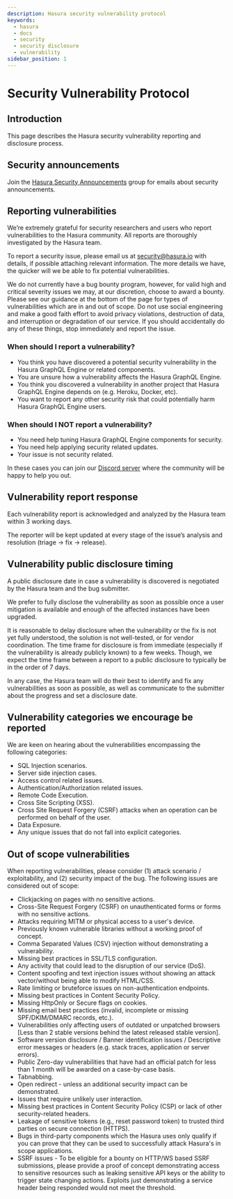 ```yaml
---
description: Hasura security vulnerability protocol
keywords:
  - hasura
  - docs
  - security
  - security disclosure
  - vulnerability
sidebar_position: 1
---
```


# Security Vulnerability Protocol

<!-- inspired and adapted from https://kubernetes.io/docs/reference/issues-security/security/ (https://github.com/kubernetes/website/blob/master/content/en/docs/reference/issues-security/security.md) -->

## Introduction

This page describes the Hasura security vulnerability reporting and disclosure process.

## Security announcements

Join the [Hasura Security Announcements](https://groups.google.com/forum/#!forum/hasura-security-announce) group for
emails about security announcements.

## Reporting vulnerabilities

We’re extremely grateful for security researchers and users who report vulnerabilities to the Hasura community. All
reports are thoroughly investigated by the Hasura team.

To report a security issue, please email us at <security@hasura.io> with details, if possible attaching relevant
information. The more details we have, the quicker will we be able to fix potential vulnerabilities.

We do not currently have a bug bounty program, however, for valid high and critical severity issues we may, at our discretion, choose to award a bounty. Please see our guidance at the bottom of the page for types of vulnerabilities which are in and out of scope. Do not use social engineering and make a good faith effort to avoid privacy violations, destruction of data, and interruption or degradation of our service. If you should accidentally do any of these things, stop immediately and report the issue.

### When should I report a vulnerability?

- You think you have discovered a potential security vulnerability in the Hasura GraphQL Engine or related components.
- You are unsure how a vulnerability affects the Hasura GraphQL Engine.
- You think you discovered a vulnerability in another project that Hasura GraphQL Engine depends on (e.g. Heroku,
  Docker, etc).
- You want to report any other security risk that could potentially harm Hasura GraphQL Engine users.

### When should I NOT report a vulnerability?

- You need help tuning Hasura GraphQL Engine components for security.
- You need help applying security related updates.
- Your issue is not security related.

In these cases you can join our [Discord server](https://hasura.io/discord) where the community will be happy to help
you out.

## Vulnerability report response

Each vulnerability report is acknowledged and analyzed by the Hasura team within 3 working days.

The reporter will be kept updated at every stage of the issue’s analysis and resolution (triage -> fix -> release).

## Vulnerability public disclosure timing

A public disclosure date in case a vulnerability is discovered is negotiated by the Hasura team and the bug submitter.

We prefer to fully disclose the vulnerability as soon as possible once a user mitigation is available and enough of the
affected instances have been upgraded.

It is reasonable to delay disclosure when the vulnerability or the fix is not yet fully understood, the solution is not
well-tested, or for vendor coordination. The time frame for disclosure is from immediate (especially if the
vulnerability is already publicly known) to a few weeks. Though, we expect the time frame between a report to a public
disclosure to typically be in the order of 7 days.

In any case, the Hasura team will do their best to identify and fix any vulnerabilities as soon as possible, as well as
communicate to the submitter about the progress and set a disclosure date.

## Vulnerability categories we encourage be reported

We are keen on hearing about the vulnerabilities encompassing the following categories:

- SQL Injection scenarios.
- Server side injection cases.
- Access control related issues.
- Authentication/Authorization related issues.
- Remote Code Execution.
- Cross Site Scripting (XSS).
- Cross Site Request Forgery (CSRF) attacks when an operation can be performed on behalf of the user.
- Data Exposure.
- Any unique issues that do not fall into explicit categories.

## Out of scope vulnerabilities

When reporting vulnerabilities, please consider (1) attack scenario / exploitability, and (2) security impact of the bug. The following issues are considered out of scope:

- Clickjacking on pages with no sensitive actions.
- Cross-Site Request Forgery (CSRF) on unauthenticated forms or forms with no sensitive actions.
- Attacks requiring MITM or physical access to a user's device.
- Previously known vulnerable libraries without a working proof of concept.
- Comma Separated Values (CSV) injection without demonstrating a vulnerability.
- Missing best practices in SSL/TLS configuration.
- Any activity that could lead to the disruption of our service (DoS).
- Content spoofing and text injection issues without showing an attack vector/without being able to modify HTML/CSS.
- Rate limiting or bruteforce issues on non-authentication endpoints.
- Missing best practices in Content Security Policy.
- Missing HttpOnly or Secure flags on cookies.
- Missing email best practices (invalid, incomplete or missing SPF/DKIM/DMARC records, etc.).
- Vulnerabilities only affecting users of outdated or unpatched browsers [Less than 2 stable versions behind the latest released stable version].
- Software version disclosure / Banner identification issues / Descriptive error messages or headers (e.g. stack traces, application or server errors).
- Public Zero-day vulnerabilities that have had an official patch for less than 1 month will be awarded on a case-by-case basis.
- Tabnabbing.
- Open redirect - unless an additional security impact can be demonstrated.
- Issues that require unlikely user interaction.
- Missing best practices in Content Security Policy (CSP) or lack of other security-related headers.
- Leakage of sensitive tokens (e.g., reset password token) to trusted third parties on secure connection (HTTPS).
- Bugs in third-party components which the Hasura uses only qualify if you can prove that they can be used to successfully attack Hasura's in scope applications.
- SSRF issues - To be eligible for a bounty on HTTP/WS based SSRF submissions, please provide a proof of concept demonstrating access to sensitive resources such as leaking sensitive API keys or the ability to trigger state changing actions. Exploits just demonstrating a service header being responded would not meet the threshold.
